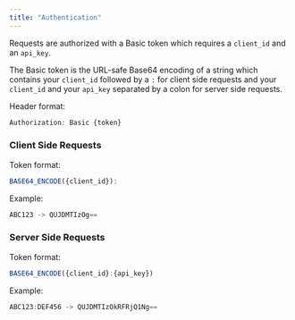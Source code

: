 ```yaml
---
title: "Authentication"
---
```


Requests are authorized with a Basic token which requires a `client_id` and an `api_key`.

The Basic token is the URL-safe Base64 encoding of a string which contains your `client_id` followed by a `:` for client side requests and your `client_id` and your `api_key` separated by a colon for server side requests.

Header format:

```javascript
Authorization: Basic {token}
```

### Client Side Requests

Token format:

```javascript
BASE64_ENCODE({client_id}):
```

Example:

```javascript
ABC123 -> QUJDMTIzOg==
```

### Server Side Requests

Token format:

```javascript
BASE64_ENCODE({client_id}:{api_key})
```

Example:

```javascript
ABC123:DEF456 -> QUJDMTIzOkRFRjQ1Ng==
```
